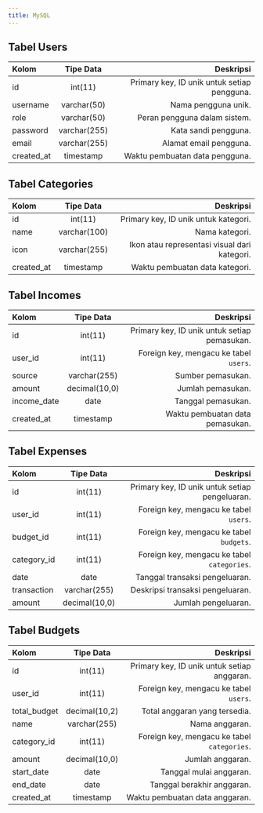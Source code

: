 ```yaml
---
title: MySQL
---
```

## Tabel Users
| Kolom         | Tipe Data        | Deskripsi                                                                 |
| :------------ | :---------------:| -------------------------------------------------------------------------:|
| id            | int(11)          | Primary key, ID unik untuk setiap pengguna.                              |
| username      | varchar(50)      | Nama pengguna unik.                                                      |
| role          | varchar(50)      | Peran pengguna dalam sistem.                                             |
| password      | varchar(255)     | Kata sandi pengguna.                                                     |
| email         | varchar(255)     | Alamat email pengguna.                                                   |
| created_at    | timestamp        | Waktu pembuatan data pengguna.                                           |


## Tabel Categories
| Kolom         | Tipe Data        | Deskripsi                                                                 |
| :------------ | :---------------:| -------------------------------------------------------------------------:|
| id            | int(11)          | Primary key, ID unik untuk kategori.                                     |
| name          | varchar(100)     | Nama kategori.                                                           |
| icon          | varchar(255)     | Ikon atau representasi visual dari kategori.                             |
| created_at    | timestamp        | Waktu pembuatan data kategori.                                           |


## Tabel Incomes
| Kolom         | Tipe Data        | Deskripsi                                                                 |
| :------------ | :---------------:| -------------------------------------------------------------------------:|
| id            | int(11)          | Primary key, ID unik untuk setiap pemasukan.                             |
| user_id       | int(11)          | Foreign key, mengacu ke tabel `users`.                                   |
| source        | varchar(255)     | Sumber pemasukan.                                                        |
| amount        | decimal(10,0)    | Jumlah pemasukan.                                                        |
| income_date   | date             | Tanggal pemasukan.                                                       |
| created_at    | timestamp        | Waktu pembuatan data pemasukan.                                          |


## Tabel Expenses
| Kolom         | Tipe Data        | Deskripsi                                                                 |
| :------------ | :---------------:| -------------------------------------------------------------------------:|
| id            | int(11)          | Primary key, ID unik untuk setiap pengeluaran.                           |
| user_id       | int(11)          | Foreign key, mengacu ke tabel `users`.                                   |
| budget_id     | int(11)          | Foreign key, mengacu ke tabel `budgets`.                                 |
| category_id   | int(11)          | Foreign key, mengacu ke tabel `categories`.                              |
| date          | date             | Tanggal transaksi pengeluaran.                                           |
| transaction   | varchar(255)     | Deskripsi transaksi pengeluaran.                                         |
| amount        | decimal(10,0)    | Jumlah pengeluaran.                                                      |


## Tabel Budgets
| Kolom         | Tipe Data        | Deskripsi                                                                 |
| :------------ | :---------------:| -------------------------------------------------------------------------:|
| id            | int(11)          | Primary key, ID unik untuk setiap anggaran.                              |
| user_id       | int(11)          | Foreign key, mengacu ke tabel `users`.                                   |
| total_budget  | decimal(10,2)    | Total anggaran yang tersedia.                                            |
| name          | varchar(255)     | Nama anggaran.                                                           |
| category_id   | int(11)          | Foreign key, mengacu ke tabel `categories`.                              |
| amount        | decimal(10,0)    | Jumlah anggaran.                                                         |
| start_date    | date             | Tanggal mulai anggaran.                                                  |
| end_date      | date             | Tanggal berakhir anggaran.                                               |
| created_at    | timestamp        | Waktu pembuatan data anggaran.                                           |